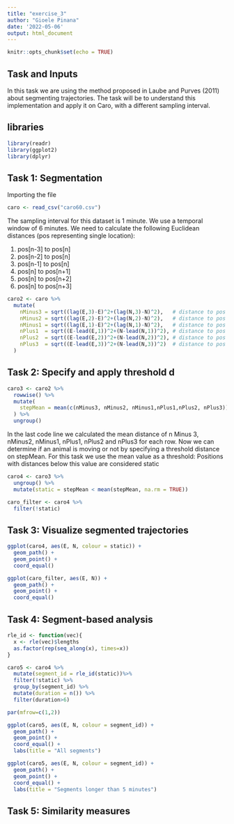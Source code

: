 ```yaml
---
title: "exercise_3"
author: "Gioele Pinana"
date: '2022-05-06'
output: html_document
---
```


```r
knitr::opts_chunk$set(echo = TRUE)
```

## Task and Inputs

In this task we are using the method proposed in Laube and Purves (2011) about 
segmenting trajectories. The task will be to understand this implementation and 
apply it on Caro, with a different sampling interval.

## libraries 

```r
library(readr)
library(ggplot2)
library(dplyr)
```

## Task 1: Segmentation   

Importing the file 
```r
caro <- read_csv("caro60.csv")
```

The sampling interval for this dataset is 1 minute. We use a temporal window 
of 6 minutes. We need to calculate the following Euclidean distances 
(pos representing single location):

1. pos[n-3] to pos[n]
2. pos[n-2] to pos[n]
3. pos[n-1] to pos[n]
4. pos[n] to pos[n+1]
5. pos[n] to pos[n+2]
6. pos[n] to pos[n+3]

```r
caro2 <- caro %>%
  mutate(
    nMinus3 = sqrt((lag(E,3)-E)^2+(lag(N,3)-N)^2),   # distance to pos -3 minutes
    nMinus2 = sqrt((lag(E,2)-E)^2+(lag(N,2)-N)^2),   # distance to pos -2 minutes
    nMinus1 = sqrt((lag(E,1)-E)^2+(lag(N,1)-N)^2),   # distance to pos -1 minutes
    nPlus1  = sqrt((E-lead(E,1))^2+(N-lead(N,1))^2), # distance to pos +1 mintues
    nPlus2  = sqrt((E-lead(E,2))^2+(N-lead(N,2))^2), # distance to pos +2 minutes
    nPlus3  = sqrt((E-lead(E,3))^2+(N-lead(N,3))^2)  # distance to pos +3 minutes
  )
```

## Task 2: Specify and apply threshold d

```r
caro3 <- caro2 %>%
  rowwise() %>%
  mutate(
    stepMean = mean(c(nMinus3, nMinus2, nMinus1,nPlus1,nPlus2, nPlus3))
  ) %>%
  ungroup()
```

In the last code line we calculated the mean distance of n Minus 3, nMinus2, 
nMinus1, nPlus1, nPlus2 and nPlus3 for each row. Now we can determine if an 
animal is moving or not by specifying a threshold distance on stepMean. 
For this task we use the mean value as a threshold: Positions with distances 
below this value are considered static

```r
caro4 <- caro3 %>% 
  ungroup() %>%
  mutate(static = stepMean < mean(stepMean, na.rm = TRUE))

caro_filter <- caro4 %>%
  filter(!static)
```

## Task 3: Visualize segmented trajectories

```r

ggplot(caro4, aes(E, N, colour = static)) +
  geom_path() +
  geom_point() +
  coord_equal()

ggplot(caro_filter, aes(E, N)) +
  geom_path() +
  geom_point() +
  coord_equal()
```

## Task 4: Segment-based analysis

```r
rle_id <- function(vec){
  x <- rle(vec)$lengths
  as.factor(rep(seq_along(x), times=x))
}

caro5 <- caro4 %>%
  mutate(segment_id = rle_id(static))%>%
  filter(!static) %>%
  group_by(segment_id) %>%
  mutate(duration = n()) %>%
  filter(duration>6)
```


```r
par(mfrow=c(1,2))

ggplot(caro5, aes(E, N, colour = segment_id)) +
  geom_path() +
  geom_point() +
  coord_equal() +
  labs(title = "All segments")

ggplot(caro5, aes(E, N, colour = segment_id)) +
  geom_path() +
  geom_point() +
  coord_equal() +
  labs(title = "Segments longer than 5 minutes")
```

## Task 5: Similarity measures





